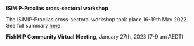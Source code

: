 **ISIMIP-Proclias cross-sectoral workshop**

The ISIMIP-Proclias cross-sectoral workshop took place 16-19th May 2022. See full summary [here](https://www.isimip.org/outcomes/cross-sectoral-isimip-and-proclias-workshop-2022/).

**FishMIP Community Virtual Meeting**, January 27th, 2023 (7-9 am AEDT)
